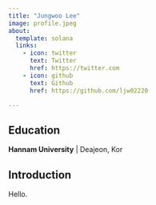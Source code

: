 ```yaml
---
title: "Jungwoo Lee"
image: profile.jpeg
about:
  template: solana
  links:
    - icon: twitter
      text: Twitter
      href: https://twitter.com
    - icon: github
      text: Github
      href: https://github.com/ljw02220

---
```


## Education
**Hannam University** | Deajeon, Kor

## Introduction
Hello.